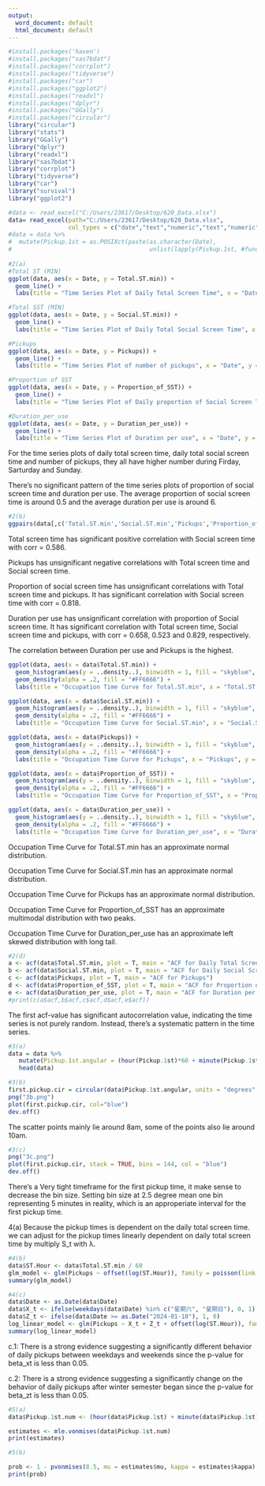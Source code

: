---
output:
  word_document: default
  html_document: default
---

```{r}
#install.packages('haven')
#install.packages("sas7bdat")
#install.packages("corrplot")
#install.packages("tidyverse")
#install.packages("car")
#install.packages("ggplot2")
#install.packages("readxl")
#install.packages("dplyr")
#install.packages("GGally")
#install.packages("circular")
library("circular")
library("stats")
library("GGally")
library("dplyr")
library("readxl")
library("sas7bdat")
library("corrplot")
library("tidyverse")
library("car")
library("survival")
library("ggplot2")
```


```{r}
#data <- read_excel("C:/Users/23617/Desktop/620_Data.xlsx")
data= read_excel(path="C:/Users/23617/Desktop/620_Data.xlsx", 
                 col_types = c("date","text","numeric","text","numeric","numeric","date","numeric","numeric"))
#data = data %>%
#  mutate(Pickup.1st = as.POSIXct(paste(as.character(Date),
#                                       unlist(lapply(Pickup.1st, #function(x){strsplit(as.character(x),split="-")[1][2]})))))
                    
#2(a)
#Total ST (MIN)
ggplot(data, aes(x = Date, y = Total.ST.min)) +
  geom_line() +
  labs(title = "Time Series Plot of Daily Total Screen Time", x = "Date", y = "Screen Time (mins)")

#Total SST (MIN)
ggplot(data, aes(x = Date, y = Social.ST.min)) +
  geom_line() +
  labs(title = "Time Series Plot of Daily Total Social Screen Time", x = "Date", y = "Social Screen Time (mins)")

#Pickups
ggplot(data, aes(x = Date, y = Pickups)) +
  geom_line() +
  labs(title = "Time Series Plot of number of pickups", x = "Date", y = "number of pickups")

#Proportion of SST
ggplot(data, aes(x = Date, y = Proportion_of_SST)) +
  geom_line() +
  labs(title = "Time Series Plot of Daily proportion of Social Screen Time", x = "Date", y = "Proportion of Social Screen Time")

#Duration_per_use
ggplot(data, aes(x = Date, y = Duration_per_use)) +
  geom_line() +
  labs(title = "Time Series Plot of Duration per use", x = "Date", y = "Proportion of Duration per use")

```
For the time series plots of daily total screen time, daily total social screen time and number of pickups, they all have higher number during Firday, Sarturday and Sunday.

There's no significant pattern of the time series plots of proportion of social screen time and duration per use. The average proportion of social screen time is around 0.5 and the average duration per use is around 6.



```{r}
#2(b)
ggpairs(data[,c('Total.ST.min','Social.ST.min','Pickups','Proportion_of_SST','Duration_per_use')])


```

Total screen time has significant positive correlation with Social screen time with corr = 0.586.

Pickups has unsignificant negative correlations with Total screen time and Social screen time.

Proportion of social screen time has unsignificant correlations with Total screen time and pickups. It has significant correlation with Social screen time with corr = 0.818.

Duration per use has unsignificant correlation with proportion of Social screen time. It has significant correlation with Total screen time, Social screen time and pickups, with corr = 0.658, 0.523 and 0.829, respectively.

The correlation between Duration per use and Pickups is the highest.

```{r}
ggplot(data, aes(x = data$Total.ST.min)) + 
  geom_histogram(aes(y = ..density..), binwidth = 1, fill = "skyblue", color = "black") +
  geom_density(alpha = .2, fill = "#FF6666") +
  labs(title = "Occupation Time Curve for Total.ST.min", x = "Total.ST.min", y = "Density")

ggplot(data, aes(x = data$Social.ST.min)) + 
  geom_histogram(aes(y = ..density..), binwidth = 1, fill = "skyblue", color = "black") +
  geom_density(alpha = .2, fill = "#FF6666") +
  labs(title = "Occupation Time Curve for Social.ST.min", x = "Social.ST.min", y = "Density")

ggplot(data, aes(x = data$Pickups)) + 
  geom_histogram(aes(y = ..density..), binwidth = 1, fill = "skyblue", color = "black") +
  geom_density(alpha = .2, fill = "#FF6666") +
  labs(title = "Occupation Time Curve for Pickups", x = "Pickups", y = "Density")

ggplot(data, aes(x = data$Proportion_of_SST)) + 
  geom_histogram(aes(y = ..density..), binwidth = 1, fill = "skyblue", color = "black") +
  geom_density(alpha = .2, fill = "#FF6666") +
  labs(title = "Occupation Time Curve for Proportion_of_SST", x = "Proportion_of_SST", y = "Density")

ggplot(data, aes(x = data$Duration_per_use)) + 
  geom_histogram(aes(y = ..density..), binwidth = 1, fill = "skyblue", color = "black") +
  geom_density(alpha = .2, fill = "#FF6666") +
  labs(title = "Occupation Time Curve for Duration_per_use", x = "Duration_per_use (min)", y = "Density")
```
Occupation Time Curve for Total.ST.min has an approximate normal distribution.

Occupation Time Curve for Social.ST.min has an approximate normal distribution.

Occupation Time Curve for Pickups has an approximate normal distribution.

Occupation Time Curve for Proportion_of_SST has an approximate multimodal distribution with two peaks.

Occupation Time Curve for Duration_per_use has an approximate left skewed distribution with long tail.



```{r}
#2(d)
a <- acf(data$Total.ST.min, plot = T, main = "ACF for Daily Total Screen Time")
b <- acf(data$Social.ST.min, plot = T, main = "ACF for Daily Social Screen Time")
c <- acf(data$Pickups, plot = T, main = "ACF for Pickups")
d <- acf(data$Proportion_of_SST, plot = T, main = "ACF for Proportion of SST")
e <- acf(data$Duration_per_use, plot = T, main = "ACF for Duration per use")
#print(c(a$acf,b$acf,c$acf,d$acf,e$acf))
```
The first acf-value has significant autocorrelation value, indicating the time series is not purely random. Instead, there's a systematic pattern in the time series.


```{r}
#3(a)
data = data %>%
   mutate(Pickup.1st.angular = (hour(Pickup.1st)*60 + minute(Pickup.1st))/(24*60)*360)
   head(data)
```

```{r}
#3(b)
first.pickup.cir = circular(data$Pickup.1st.angular, units = "degrees", template = "clock24")
png("3b.png")
plot(first.pickup.cir, col="blue")
dev.off()


```
The scatter points mainly lie around 8am, some of the points also lie around 10am.



```{r}
#3(c)
png("3c.png")
plot(first.pickup.cir, stack = TRUE, bins = 144, col = "blue")
dev.off()
```
There's a Very tight timeframe for the first pickup time, it make sense to decrease the bin size. Setting bin size at 2.5 degree mean one bin representing 5 minutes in reality, which is an approperiate interval for the first pickup time.


4(a)
Because the pickup times is dependent on the daily total screen time. we can adjust for the pickup times linearly dependent on daily total screen time by multiply S_t with λ.
```{r}
#4(b)
data$ST.Hour <- data$Total.ST.min / 60
glm_model <- glm(Pickups ~ offset(log(ST.Hour)), family = poisson(link = "log"), data = data)
summary(glm_model)

```

```{r}
#4(c)
data$Date <- as.Date(data$Date)
data$X_t <- ifelse(weekdays(data$Date) %in% c("星期六", "星期日"), 0, 1)
data$Z_t <- ifelse(data$Date >= as.Date("2024-01-10"), 1, 0)
log_linear_model <- glm(Pickups ~ X_t + Z_t + offset(log(ST.Hour)), family = poisson(link = "log"), data = data)
summary(log_linear_model)


```
c.1: There is a strong evidence suggesting a significantly different behavior of daily pickups between weekdays and weekends since the p-value for beta_xt is less than 0.05.

c.2: There is a strong evidence suggesting a significantly change on the behavior of daily pickups after winter semester began since the p-value for beta_zt is less than 0.05.



```{r}
#5(a)
data$Pickup.1st.num <- (hour(data$Pickup.1st) + minute(data$Pickup.1st)/60)

estimates <- mle.vonmises(data$Pickup.1st.num)
print(estimates)

#5(b)

prob <- 1 - pvonmises(8.5, mu = estimates$mu, kappa = estimates$kappa)
print(prob)

```

